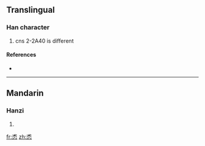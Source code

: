 ==Translingual==

===Han character===
{{Han char|rn=61|rad=心|as=05|sn=9|four=|canj=戈木心 (IDP)}}

# cns 2-2A40 is different

====References====
* {{Han ref|kx=0383.110|dkj=10506|dj=0712.220|hdz=42279.080|uh=6038|ud=24632}}

----

==Mandarin==

===Hanzi===
{{cmn-hanzi|pin=[[xī]] ([[xi1]])|wg=hsi<sup>1</sup>}}

# {{defn|Mandarin}}

[[fr:怸]]
[[zh:怸]]